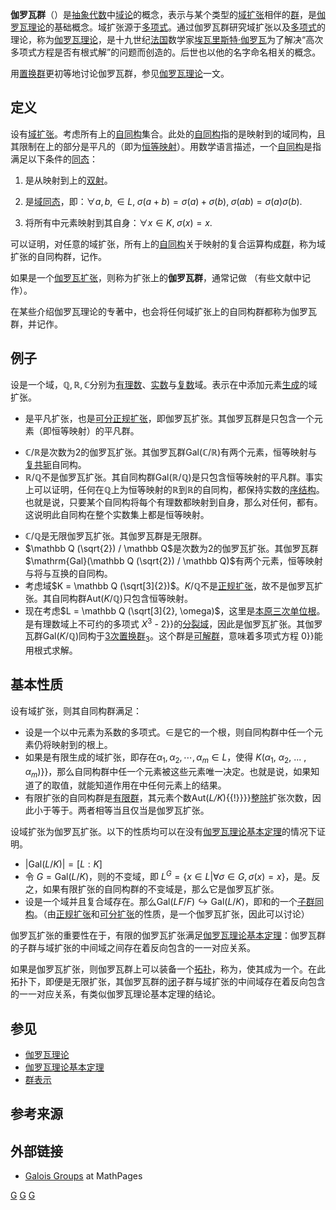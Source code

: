 {{NoteTA|G1=math}}
'''伽罗瓦群'''（{{lang-fr|Groupe de Galois}}）是[[抽象代数|抽象代数]]中[[域论|域论]]的概念，表示与某个类型的[[域扩张|域扩张]]相伴的[[群|群]]，是[[伽罗瓦理论|伽罗瓦理论]]的基础概念。域扩张源于[[多项式|多项式]]。通过伽罗瓦群研究域扩张以及[[多项式|多项式]]的理论，称为[[伽罗瓦理论|伽罗瓦理论]]，是十九世纪[[法国|法国]]数学家[[埃瓦里斯特·伽罗瓦|埃瓦里斯特·伽罗瓦]]为了解决“高次多项式方程是否有根式解”的问题而创造的。后世也以他的名字命名相关的概念。

用[[置换群|置换群]]更初等地讨论伽罗瓦群，参见[[伽罗瓦理论|伽罗瓦理论]]一文。

==定义==
设有[[域扩张|域扩张]]{{mvar|L/K}}。考虑所有{{mvar|L}}上的{{mvar|K-}}[[自同构|自同构]]集合。此处的{{mvar|K-}}[[自同构|自同构]]指的是{{mvar|L}}映射到{{mvar|L}}的域同构，且其限制在{{mvar|K}}上的部分是平凡的（即为[[恒等映射|恒等映射]]）。用数学语言描述，一个{{mvar|K-}}[[自同构|自同构]]是指满足以下条件的[[同态|同态]]{{mvar|σ}}{{r|gtm167|cox|page1=15-16|page2=125}}：
#{{mvar|σ}}是从{{mvar|L}}映射到{{mvar|L}}上的[[双射|双射]]。
#{{mvar|σ}}是[[域同态|域同态]]，即：<math>\forall a, b, \in L, \; \sigma(a+b) = \sigma(a) + \sigma(b), \; \sigma(ab) = \sigma(a)\sigma(b).</math>
#{{mvar|σ}}将所有{{mvar|K}}中元素映射到其自身：<math>\forall x \in K, \; \sigma(x) = x.</math>

可以证明，对任意的域扩张{{mvar|L/K}}，所有{{mvar|L}}上的{{mvar|K-}}[[自同构|自同构]]关于映射的复合运算构成[[群|群]]，称为域扩张{{mvar|L/K}}的自同构群，记作{{math|Aut(''L/K'')}}{{r|gtm167|page=16}}。

如果{{mvar|L/K}}是一个[[伽罗瓦扩张|伽罗瓦扩张]]，则{{math|Aut(''L/K'')}}称为扩张{{mvar|L/K}}上的'''伽罗瓦群'''，通常记做 {{math|Gal(''L/K'')}}（有些文献中记作{{math|Gal(''L'' : ''K'')}}）{{r|gtm167|page=16}}。

在某些介绍伽罗瓦理论的专著中，也会将任何域扩张上的自同构群都称为伽罗瓦群，并记作{{math|Gal(''L/K'')}}{{mvar|σ}}{{r|cox|page1=125}}。

==例子==
设{{mvar|F}}是一个域，<math>\mathbb Q, \mathbb R, \mathbb C</math>分别为[[有理数|有理数]]、[[实数|实数]]与[[复数_(数学)|复数]]域。{{math|''F''(''a'')}}表示在{{mvar|F}}中添加元素{{mvar|a}}[[生成集|生成]]的域扩张。


* {{mvar|F/F}}是平凡扩张，也是[[可分扩张|可分]][[正规扩张|正规扩张]]，即伽罗瓦扩张。其伽罗瓦群{{math|Gal(''F''/''F'')}}是只包含一个元素（即恒等映射）的平凡群。
* <math>\mathbb C / \mathbb R</math>是次数为2的伽罗瓦扩张。其伽罗瓦群<math>\mathrm{Gal}(\mathbb C / \mathbb R)</math>有两个元素，恒等映射与[[复共轭|复共轭]]自同构{{r|cox|page=127}}。
* <math>\mathbb R / \mathbb Q</math>不是伽罗瓦扩张。其自同构群<math>\mathrm{Gal}(\mathbb R / \mathbb Q)</math>是只包含恒等映射的平凡群。事实上可以证明，任何在<math>\mathbb Q</math>上为恒等映射的<math>\mathbb R</math>到<math>\mathbb R</math>的自同构，都保持实数的[[序理论|序结构]]。也就是说，只要某个自同构{{mvar|σ}}将每个有理数都映射到自身，那么对任何{{math|''a'' < ''b''}}，都有{{math|''σ''(''a'') < ''σ''(''b'')}}。这说明此自同构在整个实数集上都是恒等映射。

* <math>\mathbb C / \mathbb Q</math>是无限伽罗瓦扩张。其伽罗瓦群是无限群。
* <math>\mathbb Q (\sqrt{2}) / \mathbb Q</math>是次数为2的伽罗瓦扩张。其伽罗瓦群<math>\mathrm{Gal}(\mathbb Q (\sqrt{2}) / \mathbb Q)</math>有两个元素，恒等映射与将{{math|{{radic|2}}}}与{{math|-{{radic|2}}}}互换的自同构{{r|cox|page=127}}。
* 考虑域<math>K = \mathbb Q (\sqrt[3]{2})</math>。<math>K / \mathbb Q</math>不是[[正规扩张|正规扩张]]，故不是伽罗瓦扩张。其自同构群<math>\mathrm{Aut}(K / \mathbb Q)</math>只包含恒等映射{{r|cox|page=127}}。
* 现在考虑<math>L = \mathbb Q (\sqrt[3]{2}, \omega)</math>，这里{{mvar|ω}}是[[单位根|本原三次单位根]]。{{mvar|L}}是有理数域上不可约的多项式{{math|''P'' {{=}} ''X''<sup>3</sup> - 2}}的[[分裂域|分裂域]]，因此是伽罗瓦扩张。其伽罗瓦群<math>\mathrm{Gal}(K / \mathbb Q)</math>同构于[[置换群|3次置换群]]{{mvar|S}}<sub>3</sub>。这个群是[[可解群|可解群]]，意味着多项式方程{{math|''X''<sup>3</sup> - 2 {{=}} 0}}能用根式求解{{r|gtm167|page=52-53}}。

==基本性质==
设有域扩张{{mvar|L/K}}，则其自同构群{{math|Aut(''L/K'')}}满足：
*设{{mvar|P}}是一个以{{mvar|K}}中元素为系数的多项式。{{mvar|α}}∈{{mvar|L}}是它的一个根，则自同构群中任一个元素{{mvar|σ}}仍将{{mvar|α}}映射到{{mvar|P}}的根上{{r|cox|page=126}}。
*如果{{mvar|L/K}}是有限生成的域扩张，即存在<math>\alpha_1, \alpha_2, \cdots , \alpha_m \in L</math>，使得{{math|''L'' {{=}} ''K''(''α''<sub>1</sub>, ''α''<sub>2</sub>, ... , ''α<sub>m</sub>'')}}，那么自同构群中任一个元素{{mvar|σ}}被这些元素唯一决定。也就是说，如果知道了{{math|''σ''(''α''<sub>1</sub>), ''σ''(''α''<sub>2</sub>), ... , ''σ''(''α<sub>m</sub>''))}}的取值，就能知道{{mvar|σ}}作用在{{mvar|L}}中任何元素上的结果{{r|cox|page=126}}。
*有限扩张的自同构群是[[有限群|有限群]]{{r|cox|page=126}}，其元素个数{{math|{{!}}Aut(''L/K''){{!}}}}[[整除|整除]]扩张次数{{math|[''L'' : ''K'']}}，因此小于等于{{math|[''L'' : ''K'']}}。两者相等当且仅当{{mvar|L/K}}是伽罗瓦扩张{{r|cox|page=150}}。
设域扩张{{mvar|L/K}}为伽罗瓦扩张。以下的性质均可以在没有[[伽罗瓦理论基本定理|伽罗瓦理论基本定理]]的情况下证明。
* <math>|\mathrm{Gal}(L/K)|=[L:K]</math>{{r|cox|page=130}}
* 令 <math>G=\mathrm{Gal}(L/K)</math>，则{{mvar|G}}的不变域，即 <math>L^G=\{x\in L|\forall\sigma\in G,\sigma(x)=x\}</math>，是{{mvar|K}}。反之，如果有限扩张{{mvar|L/K}}的自同构群的不变域是{{mvar|K}}，那么它是伽罗瓦扩张。{{r|cox|page=150}}
* 设{{mvar|F}}是一个域并且复合域{{mvar|LF}}存在。那么<math>\mathrm{Gal}(LF/F)\hookrightarrow \mathrm{Gal}(L/K)</math>，即{{math|Gal(''LF/F'')}}和{{math|Gal(''L/K'')}}的一个[[子群|子群]][[同构|同构]]。（由[[正规扩张|正规扩张]]和[[可分扩张|可分扩张]]的性质，{{mvar|KF/F}}是一个伽罗瓦扩张，因此可以讨论{{math|Gal(''LF/F'')}}）
 
伽罗瓦扩张的重要性在于，有限的伽罗瓦扩张满足[[伽罗瓦理论基本定理|伽罗瓦理论基本定理]]：伽罗瓦群的子群与域扩张的中间域之间存在着反向包含的一一对应关系。

如果{{math|Gal(''L/K'')}}是伽罗瓦扩张，则伽罗瓦群{{math|Gal(''L/K'')}}上可以装备一个[[拓扑空间|拓扑]]，称为{{tsl|en|Krull topology|克鲁尔拓扑}}，使其成为一个{{tsl|en|profinite group|投射有限群}}。在此拓扑下，即便{{math|Gal(''L/K'')}}是无限扩张，其伽罗瓦群的[[闭集|闭]]子群与域扩张的中间域存在着反向包含的一一对应关系，有类似伽罗瓦理论基本定理的结论。

== 参见 ==
*[[伽罗瓦理论|伽罗瓦理论]]
*[[伽罗瓦理论基本定理|伽罗瓦理论基本定理]]
*[[群表示|群表示]]

== 参考来源 ==
{{reflist|refs=
<ref name="gtm167">{{cite book|author=Patrick Morandi|title=Fields and Galois Theory|year=1996|publisher=Springer（插图版）|language = en|isbn=9780387947532}}</ref>
<ref name="cox">{{cite book|author=David A. Cox|title=Galois Theory|year=2004|url=http://books.google.fr/books?id=3u4RF8SrRooC|publisher=John Wiley & Sons, 1st Edition|language=en|isbn=9780471434191|access-date=2014-06-14|archive-date=2014-07-14|archive-url=https://web.archive.org/web/20140714205919/http://books.google.fr/books?id=3u4RF8SrRooC|dead-url=no}}</ref>
}}

==外部链接==
*[http://www.mathpages.com/home/kmath290/kmath290.htm Galois Groups]{{Wayback|url=http://www.mathpages.com/home/kmath290/kmath290.htm |date=20080513082207 }} at MathPages

{{ModernAlgebra}}

[[Category:域论|G]]
[[Category:群论|G]]
[[Category:伽羅瓦理論|G]]